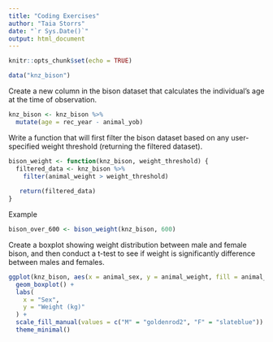 ```yaml
---
title: "Coding Exercises"
author: "Taia Storrs"
date: "`r Sys.Date()`"
output: html_document
---
```


```r
knitr::opts_chunk$set(echo = TRUE)
```

```r
data("knz_bison")
```

Create a new column in the bison dataset that calculates the individual’s age at the time of observation.

```r
knz_bison <- knz_bison %>%
  mutate(age = rec_year - animal_yob)
```

Write a function that will first filter the bison dataset based on any user-specified weight threshold (returning the filtered dataset).

```r
bison_weight <- function(knz_bison, weight_threshold) {
  filtered_data <- knz_bison %>%
    filter(animal_weight > weight_threshold)
  
   return(filtered_data)
}
```

Example
```r
bison_over_600 <- bison_weight(knz_bison, 600)
```

Create a boxplot showing weight distribution between male and female bison, and then conduct a t-test to see if weight is significantly difference between males and females.

```r
ggplot(knz_bison, aes(x = animal_sex, y = animal_weight, fill = animal_sex)) +
  geom_boxplot() +
  labs(
    x = "Sex",
    y = "Weight (kg)"
  ) +
  scale_fill_manual(values = c("M" = "goldenrod2", "F" = "slateblue")) +
  theme_minimal()
```

